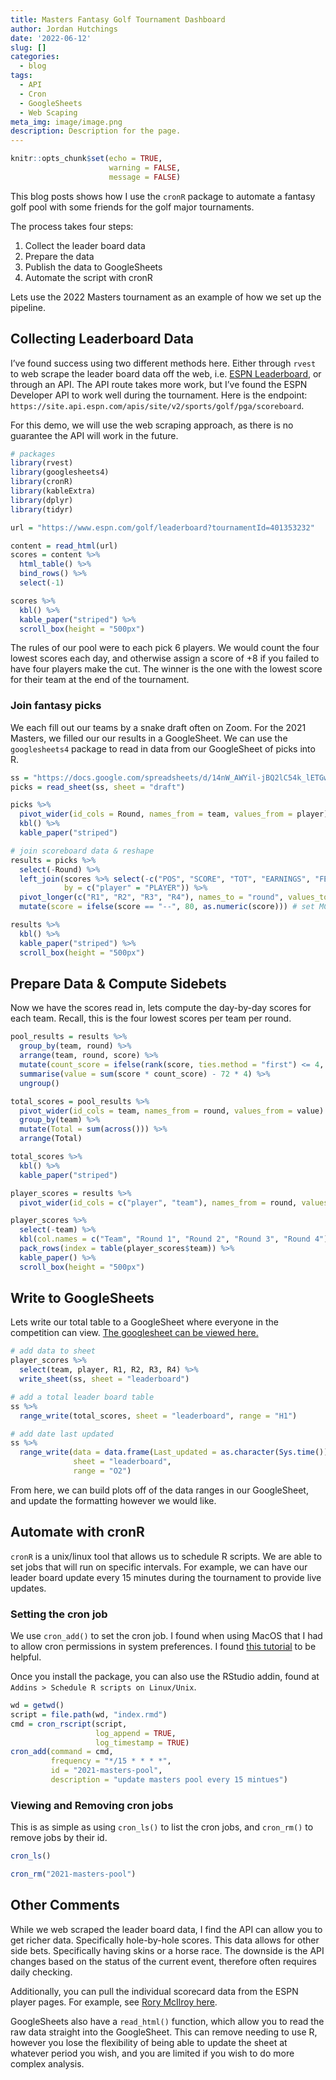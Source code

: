 ```yaml
---
title: Masters Fantasy Golf Tournament Dashboard
author: Jordan Hutchings
date: '2022-06-12'
slug: []
categories:
  - blog
tags:
  - API
  - Cron
  - GoogleSheets
  - Web Scaping
meta_img: image/image.png
description: Description for the page.
---
```


```r
knitr::opts_chunk$set(echo = TRUE, 
                      warning = FALSE, 
                      message = FALSE)
```


This blog posts shows how I use the `cronR` package to automate a fantasy 
golf pool with some friends for the golf major tournaments. 

The process takes four steps: 

1. Collect the leader board data
2. Prepare the data
3. Publish the data to GoogleSheets
4. Automate the script with cronR

Lets use the 2022 Masters tournament as an example of how we set up the pipeline. 

## Collecting Leaderboard Data

I've found success using two different methods here. Either through `rvest` to 
web scrape the leader board data off the web, i.e. [ESPN Leaderboard](https://www.espn.com/golf/leaderboard?tournamentId=401353232), 
or through an API. The API route takes more work, but I've found the ESPN Developer 
API to work well during the tournament. Here is the endpoint: `https://site.api.espn.com/apis/site/v2/sports/golf/pga/scoreboard`. 

For this demo, we will use the web scraping approach, as there is no guarantee the 
API will work in the future. 

```r
# packages 
library(rvest)
library(googlesheets4) 
library(cronR)
library(kableExtra) 
library(dplyr)
library(tidyr)
```

```r
url = "https://www.espn.com/golf/leaderboard?tournamentId=401353232"

content = read_html(url)
scores = content %>% 
  html_table() %>%
  bind_rows() %>%
  select(-1)

scores %>%
  kbl() %>%
  kable_paper("striped") %>%
  scroll_box(height = "500px")
```

The rules of our pool were to each pick 6 players. We would count the four 
lowest scores each day, and otherwise assign a score of +8 if you failed to have 
four players make the cut. The winner is the one with the lowest score for their 
team at the end of the tournament. 

### Join fantasy picks

We each fill out our teams by a snake draft often on Zoom. For the 2021 Masters, 
we filled our our results in a GoogleSheet. We can use the `googlesheets4` package 
to read in data from our GoogleSheet of picks into R. 

```r
ss = "https://docs.google.com/spreadsheets/d/14nW_AWYil-jBQ2lC54k_lETGw_O031no-Q3FYvtwsUs/edit#gid=0"
picks = read_sheet(ss, sheet = "draft")

picks %>%
  pivot_wider(id_cols = Round, names_from = team, values_from = player) %>%
  kbl() %>%
  kable_paper("striped")

# join scoreboard data & reshape
results = picks %>%
  select(-Round) %>%
  left_join(scores %>% select(-c("POS", "SCORE", "TOT", "EARNINGS", "FEDEX PTS") ), 
            by = c("player" = "PLAYER")) %>%
  pivot_longer(c("R1", "R2", "R3", "R4"), names_to = "round", values_to = "score") %>%
  mutate(score = ifelse(score == "--", 80, as.numeric(score))) # set MCs to 80

results %>%
  kbl() %>%
  kable_paper("striped") %>%
  scroll_box(height = "500px")
```


## Prepare Data & Compute Sidebets

Now we have the scores read in, lets compute the day-by-day scores for each team. 
Recall, this is the four lowest scores per team per round. 

```r
pool_results = results %>%
  group_by(team, round) %>%
  arrange(team, round, score) %>%
  mutate(count_score = ifelse(rank(score, ties.method = "first") <= 4, 1, 0)) %>%
  summarise(value = sum(score * count_score) - 72 * 4) %>%
  ungroup()

total_scores = pool_results %>% 
  pivot_wider(id_cols = team, names_from = round, values_from = value) %>%
  group_by(team) %>%
  mutate(Total = sum(across())) %>%
  arrange(Total)

total_scores %>%
  kbl() %>%
  kable_paper("striped")

player_scores = results %>%
  pivot_wider(id_cols = c("player", "team"), names_from = round, values_from = score)

player_scores %>%
  select(-team) %>%
  kbl(col.names = c("Team", "Round 1", "Round 2", "Round 3", "Round 4")) %>%
  pack_rows(index = table(player_scores$team)) %>%
  kable_paper() %>%
  scroll_box(height = "500px")


```

## Write to GoogleSheets

Lets write our total table to a GoogleSheet where everyone in the competition 
can view. [The googlesheet can be viewed here.](https://docs.google.com/spreadsheets/d/14nW_AWYil-jBQ2lC54k_lETGw_O031no-Q3FYvtwsUs/edit#gid=1784722044)

```r
# add data to sheet
player_scores %>%
  select(team, player, R1, R2, R3, R4) %>%
  write_sheet(ss, sheet = "leaderboard")

# add a total leader board table
ss %>%
  range_write(total_scores, sheet = "leaderboard", range = "H1")

# add date last updated 
ss %>%
  range_write(data = data.frame(Last_updated = as.character(Sys.time())),
              sheet = "leaderboard",
              range = "O2")

```

From here, we can build plots off of the data ranges in our GoogleSheet, and 
update the formatting however we would like. 

## Automate with cronR

`cronR` is a unix/linux tool that allows us to schedule R scripts. We are able to 
set jobs that will run on specific intervals. For example, we can have our leader board 
update every 15 minutes during the tournament to provide live updates. 

### Setting the cron job

We use `cron_add()` to set the cron job. I found when using MacOS that I had to 
allow cron permissions in system preferences. I found [this tutorial](https://osxdaily.com/2020/04/27/fix-cron-permissions-macos-full-disk-access/) 
to be helpful. 

Once you install the package, you can also use the RStudio addin, found at 
`Addins > Schedule R scripts on Linux/Unix`. 

```r
wd = getwd()
script = file.path(wd, "index.rmd")
cmd = cron_rscript(script, 
                   log_append = TRUE, 
                   log_timestamp = TRUE)
cron_add(command = cmd, 
         frequency = "*/15 * * * *", 
         id = "2021-masters-pool", 
         description = "update masters pool every 15 mintues")

```

### Viewing and Removing cron jobs

This is as simple as using `cron_ls()` to list the cron jobs, and `cron_rm()` 
to remove jobs by their id.

```r
cron_ls()

cron_rm("2021-masters-pool")

```


## Other Comments

While we web scraped the leader board data, I find the API can allow you to get 
richer data. Specifically hole-by-hole scores. This data allows for other side bets. 
Specifically having skins or a horse race. The downside is the API changes based on 
the status of the current event, therefore often requires daily checking. 

Additionally, you can pull the individual scorecard data from the ESPN player pages. 
For example, see [Rory McIlroy here](https://www.espn.com/golf/player/_/id/3470/rory-mcilroy). 

GoogleSheets also have a `read_html()` function, which allow you to read the raw 
data straight into the GoogleSheet. This can remove needing to use R, however you 
lose the flexibility of being able to update the sheet at whatever period you wish, 
and you are limited if you wish to do more complex analysis. 
